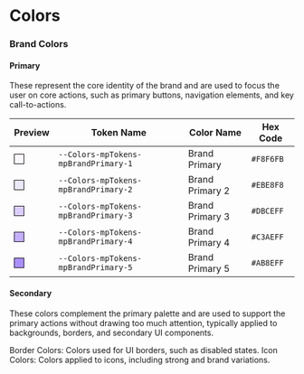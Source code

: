 # Colors

### Brand Colors

#### Primary 
These represent the core identity of the brand and are used to focus the user on core actions, such as primary buttons, navigation elements, and key call-to-actions.


| Preview | Token Name                           | Color Name      | Hex Code  |
|---------|--------------------------------------|-----------------|-----------|
| <div style="width:16px; height:16px; background-color:#F8F6FB; border:1px solid #000;"></div> | `--Colors-mpTokens-mpBrandPrimary-1`  | Brand Primary  | `#F8F6FB`  |
| <div style="width:16px; height:16px; background-color:#EBE8F8; border:1px solid #000;"></div> | `--Colors-mpTokens-mpBrandPrimary-2`  | Brand Primary 2  | `#EBE8F8`  |
| <div style="width:16px; height:16px; background-color:#DBCEFF; border:1px solid #000;"></div> | `--Colors-mpTokens-mpBrandPrimary-3`  | Brand Primary 3  | `#DBCEFF`  |
| <div style="width:16px; height:16px; background-color:#C3AEFF; border:1px solid #000;"></div> | `--Colors-mpTokens-mpBrandPrimary-4`  | Brand Primary 4  | `#C3AEFF`  |
| <div style="width:16px; height:16px; background-color:#AB8EFF; border:1px solid #000;"></div> | `--Colors-mpTokens-mpBrandPrimary-5`  | Brand Primary 5  | `#AB8EFF`  |

#### Secondary
These colors complement the primary palette and are used to support the primary actions without drawing too much attention, typically applied to backgrounds, borders, and secondary UI components.











Border Colors: Colors used for UI borders, such as disabled states.
Icon Colors: Colors applied to icons, including strong and brand variations.
